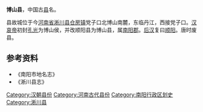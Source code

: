 '''博山县'''，中国古[[县|县]]名。

县故城位于今[[河南省|河南省]][[淅川县|淅川县]][[仓房镇|仓房镇]]党子口北博山南麓，东临丹江，西接党子口。[[汉哀帝|汉哀帝]]初封[[孔光|孔光]]为博山侯，并改顺阳县为博山县，属[[南阳郡|南阳郡]]。[[后汉|后汉]]复曰[[顺阳县|顺阳]]。唐时废县。

==参考资料==
*《南阳市地名志》
*《淅川县志》

{{已废的南阳市古代行政区划}}
[[Category:汉朝县份|Category:汉朝县份]]
[[Category:河南古代县份|Category:河南古代县份]]
[[Category:南阳行政区划史|Category:南阳行政区划史]]
[[Category:淅川县|Category:淅川县]]